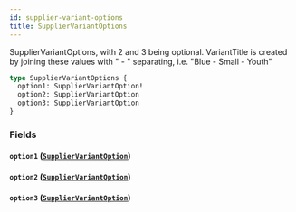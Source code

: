 ```yaml
---
id: supplier-variant-options
title: SupplierVariantOptions
---
```


SupplierVariantOptions, with 2 and 3 being optional.
VariantTitle is created by joining these values with " - " separating, i.e. "Blue - Small - Youth"

```graphql
type SupplierVariantOptions {
  option1: SupplierVariantOption!
  option2: SupplierVariantOption
  option3: SupplierVariantOption
}
```

### Fields

#### `option1` ([`SupplierVariantOption`](/developers/supplier-apis/supply-api/graphql/reference/objects/supplier-variant-option))

#### `option2` ([`SupplierVariantOption`](/developers/supplier-apis/supply-api/graphql/reference/objects/supplier-variant-option))

#### `option3` ([`SupplierVariantOption`](/developers/supplier-apis/supply-api/graphql/reference/objects/supplier-variant-option))
